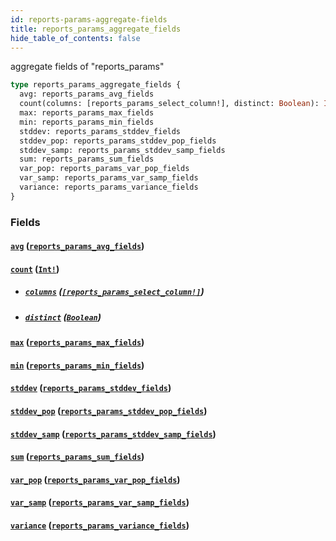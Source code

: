 ```yaml
---
id: reports-params-aggregate-fields
title: reports_params_aggregate_fields
hide_table_of_contents: false
---
```


aggregate fields of "reports_params"

```graphql
type reports_params_aggregate_fields {
  avg: reports_params_avg_fields
  count(columns: [reports_params_select_column!], distinct: Boolean): Int!
  max: reports_params_max_fields
  min: reports_params_min_fields
  stddev: reports_params_stddev_fields
  stddev_pop: reports_params_stddev_pop_fields
  stddev_samp: reports_params_stddev_samp_fields
  sum: reports_params_sum_fields
  var_pop: reports_params_var_pop_fields
  var_samp: reports_params_var_samp_fields
  variance: reports_params_variance_fields
}
```

### Fields

#### [`avg`](#) ([`reports_params_avg_fields`](/07-graphql/objects/reports-params-avg-fields))

#### [`count`](#) ([`Int!`](/07-graphql/scalars/int))

- ##### [`columns`](#) ([`[reports_params_select_column!]`](/07-graphql/enums/reports-params-select-column))

- ##### [`distinct`](#) ([`Boolean`](/07-graphql/scalars/boolean))

#### [`max`](#) ([`reports_params_max_fields`](/07-graphql/objects/reports-params-max-fields))

#### [`min`](#) ([`reports_params_min_fields`](/07-graphql/objects/reports-params-min-fields))

#### [`stddev`](#) ([`reports_params_stddev_fields`](/07-graphql/objects/reports-params-stddev-fields))

#### [`stddev_pop`](#) ([`reports_params_stddev_pop_fields`](/07-graphql/objects/reports-params-stddev-pop-fields))

#### [`stddev_samp`](#) ([`reports_params_stddev_samp_fields`](/07-graphql/objects/reports-params-stddev-samp-fields))

#### [`sum`](#) ([`reports_params_sum_fields`](/07-graphql/objects/reports-params-sum-fields))

#### [`var_pop`](#) ([`reports_params_var_pop_fields`](/07-graphql/objects/reports-params-var-pop-fields))

#### [`var_samp`](#) ([`reports_params_var_samp_fields`](/07-graphql/objects/reports-params-var-samp-fields))

#### [`variance`](#) ([`reports_params_variance_fields`](/07-graphql/objects/reports-params-variance-fields))
